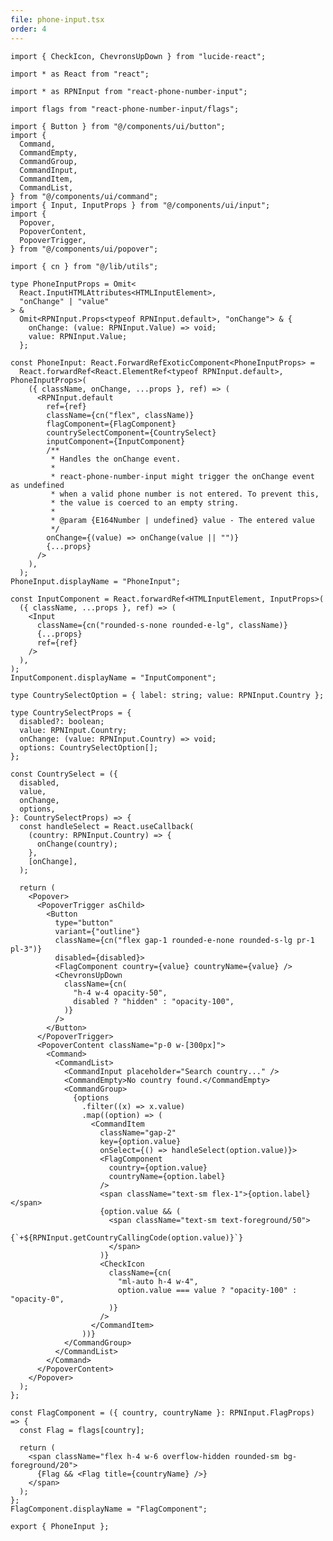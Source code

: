 ```yaml
---
file: phone-input.tsx
order: 4
---
```


```tsx
import { CheckIcon, ChevronsUpDown } from "lucide-react";

import * as React from "react";

import * as RPNInput from "react-phone-number-input";

import flags from "react-phone-number-input/flags";

import { Button } from "@/components/ui/button";
import {
  Command,
  CommandEmpty,
  CommandGroup,
  CommandInput,
  CommandItem,
  CommandList,
} from "@/components/ui/command";
import { Input, InputProps } from "@/components/ui/input";
import {
  Popover,
  PopoverContent,
  PopoverTrigger,
} from "@/components/ui/popover";

import { cn } from "@/lib/utils";

type PhoneInputProps = Omit<
  React.InputHTMLAttributes<HTMLInputElement>,
  "onChange" | "value"
> &
  Omit<RPNInput.Props<typeof RPNInput.default>, "onChange"> & {
    onChange: (value: RPNInput.Value) => void;
    value: RPNInput.Value;
  };

const PhoneInput: React.ForwardRefExoticComponent<PhoneInputProps> =
  React.forwardRef<React.ElementRef<typeof RPNInput.default>, PhoneInputProps>(
    ({ className, onChange, ...props }, ref) => (
      <RPNInput.default
        ref={ref}
        className={cn("flex", className)}
        flagComponent={FlagComponent}
        countrySelectComponent={CountrySelect}
        inputComponent={InputComponent}
        /**
         * Handles the onChange event.
         *
         * react-phone-number-input might trigger the onChange event as undefined
         * when a valid phone number is not entered. To prevent this,
         * the value is coerced to an empty string.
         *
         * @param {E164Number | undefined} value - The entered value
         */
        onChange={(value) => onChange(value || "")}
        {...props}
      />
    ),
  );
PhoneInput.displayName = "PhoneInput";

const InputComponent = React.forwardRef<HTMLInputElement, InputProps>(
  ({ className, ...props }, ref) => (
    <Input
      className={cn("rounded-s-none rounded-e-lg", className)}
      {...props}
      ref={ref}
    />
  ),
);
InputComponent.displayName = "InputComponent";

type CountrySelectOption = { label: string; value: RPNInput.Country };

type CountrySelectProps = {
  disabled?: boolean;
  value: RPNInput.Country;
  onChange: (value: RPNInput.Country) => void;
  options: CountrySelectOption[];
};

const CountrySelect = ({
  disabled,
  value,
  onChange,
  options,
}: CountrySelectProps) => {
  const handleSelect = React.useCallback(
    (country: RPNInput.Country) => {
      onChange(country);
    },
    [onChange],
  );

  return (
    <Popover>
      <PopoverTrigger asChild>
        <Button
          type="button"
          variant={"outline"}
          className={cn("flex gap-1 rounded-e-none rounded-s-lg pr-1 pl-3")}
          disabled={disabled}>
          <FlagComponent country={value} countryName={value} />
          <ChevronsUpDown
            className={cn(
              "h-4 w-4 opacity-50",
              disabled ? "hidden" : "opacity-100",
            )}
          />
        </Button>
      </PopoverTrigger>
      <PopoverContent className="p-0 w-[300px]">
        <Command>
          <CommandList>
            <CommandInput placeholder="Search country..." />
            <CommandEmpty>No country found.</CommandEmpty>
            <CommandGroup>
              {options
                .filter((x) => x.value)
                .map((option) => (
                  <CommandItem
                    className="gap-2"
                    key={option.value}
                    onSelect={() => handleSelect(option.value)}>
                    <FlagComponent
                      country={option.value}
                      countryName={option.label}
                    />
                    <span className="text-sm flex-1">{option.label}</span>
                    {option.value && (
                      <span className="text-sm text-foreground/50">
                        {`+${RPNInput.getCountryCallingCode(option.value)}`}
                      </span>
                    )}
                    <CheckIcon
                      className={cn(
                        "ml-auto h-4 w-4",
                        option.value === value ? "opacity-100" : "opacity-0",
                      )}
                    />
                  </CommandItem>
                ))}
            </CommandGroup>
          </CommandList>
        </Command>
      </PopoverContent>
    </Popover>
  );
};

const FlagComponent = ({ country, countryName }: RPNInput.FlagProps) => {
  const Flag = flags[country];

  return (
    <span className="flex h-4 w-6 overflow-hidden rounded-sm bg-foreground/20">
      {Flag && <Flag title={countryName} />}
    </span>
  );
};
FlagComponent.displayName = "FlagComponent";

export { PhoneInput };
```
